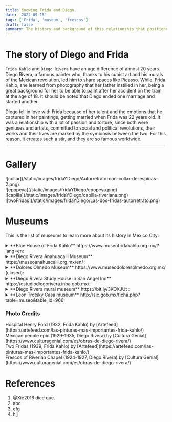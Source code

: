```yaml
---
title: Knowing Frida and Diego.
date: '2022-09-15'
tags: ['Frida', 'museum', 'frescos']
draft: false
summary: The history and background of this relationship that positioned Frida as a world -class artist.
---
```


# The story of Diego and Frida

`Frida Kahlo` and `Diego Rivera` have an age difference of almost 20 years. Diego Rivera, a famous painter who, thanks to his cubist art and his murals of the Mexican revolution, led him to share spaces like Picasso. While, Frida Kahlo,
she learned from photography that her father instilled in her, being a great background for her to be able to paint after her accident on the train at the age of 18. It should be noted that Diego ended one marriage and started another.

Diego fell in love with Frida because of her talent and the emotions that he captured in her paintings, getting married when Frida was 22 years old. It was a relationship with a lot of passion and torture, since both were geniuses and artists,
committed to social and political revolutions, their works and their lives are marked by the symbiosis between the two. For this reason, it creates such a stir, and they are so famous worldwide.

---

# Gallery

<div className="flex flex-wrap -mx-2 overflow-hidden xl:-mx-2">
  <div className="my-1 px-2 w-full overflow-hidden xl:my-1 xl:px-2 xl:w-1/2">
    ![collar](/static/images/fridaYDiego/Autorretrato-con-collar-de-espinas-2.png)
  </div>
  <div className="my-1 px-2 w-full overflow-hidden xl:my-1 xl:px-2 xl:w-1/2">
    ![epopeya](/static/images/fridaYDiego/epopeya.png)
  </div>
  <div className="my-1 px-2 w-full overflow-hidden xl:my-1 xl:px-2 xl:w-1/2">
    ![capilla](/static/images/fridaYDiego/capilla-riveriana.png)
  </div>
  <div className="my-1 px-2 w-full overflow-hidden xl:my-1 xl:px-2 xl:w-1/2">
    ![twoFridas](/static/images/fridaYDiego/Las-dos-fridas-autorretrato.png)
  </div>
</div>

# Museums

This is the list of museums to learn more about its history in Mexico City:

<details>
  <summary>**Blue House of Frida Kahlo** https://www.museofridakahlo.org.mx/?lang=en:</summary>
  <ul>
    <li type="square"> Context and history. Located south of Mexico City, in one of its mythical neighborhoods, it
      was where Diego Rivera and Frida Kahlo shared their lives, which is why Dolores Olmedo opened
      the museum to the public, reflecting the daily life and work of the artists. Within the gates
      of this museum are the pots where they cooked, their bedrooms, their painting tools, Frida's
      Tehuana dresses, and a picturesque garden. </li>
    <li type="square"> You will find inside. </li> 
        - A) The Blue house.
            - i) Frida's family
            - ii) Paints of Diego related with the dead of Frida.
            - iii) Trotsky's relationship with Diego and Frida
            - iv) Diego and Frida's study and bedrooms
        - B) Garden.
            - i) Vestiges extracted from Diego from the different archeological areas visited
            - ii) Mix of the vestiges and saucepan with the garden
    <li type="square"> How to arrive. </li>
        - A) From Diego Rivera Anahuacalli museum.
            - i) Walk on museo street to division del norte avenue 
            - ii) Take the bus. From division del norte 3315 stop to 
            - iii) Walk on to the museum. 
        - B) From subway. https://metro.cdmx.gob.mx/storage/app/media/red/plano_red19.pdf
    <li type="square"> Cost. Weekends 270 MXN/13.5 dls. Camera permit 30 MXN/1.5 dls. Tuesday to Friday 250 mxn/12.5 dls. </li>
    <li type="square"> Open: Tuesday from 10 to 18. Wednesday from 11 to 18. Thursday to Sunday from 10 to 18. </li>
    <li type="square"> Level of Security: ⭐️⭐️⭐️⭐️⭐️ (4.5) </li>
    <li type="square"> Guided tours. You have to send an email to schedule a tour previously. It has to be a minimum of 10 to 15 people. 800 MXN/40 dls in English </li>
    <li type="square"> What eat. </li>
    <li type="square"> Additional material. There are QR codes for children to interact, as well as official audio of the museum with a value of 70 MXN/3.5 dls. </li>
  </ul>
</details>

<details>
  <summary>**Diego Rivera Anahuacalli Museum** https://museoanahuacalli.org.mx/en/ : </summary>
  <ul>
    <li type="square"> Context and history. Within Diego's expeditions along visits to archaeological ruins, putting
      together his sketches and a couple of paintings alongside pre-Columbian art. The museum is
      divided into three: hell, purgatory and heaven, where up to the top of it there is a
      viewpoint. The main facade refers to Coatlicue, the mother of the war god Huitzilopochtli. The edifice was designed by Juan O'Gorman </li>
    <li type="square"> How to arrive. </li>
        - A) From blue house of Frida Kahlo. 
            - i) Walk to take the bus. 
            - ii) Take the bus from to Division del norte 3315 stop. https://moovitapp.com/index/en/public_transit-line-6-Ciudad_de_Mexico-822-1341234-3808689-1 
            - iii) Walk on to the museum. https://bit.ly/3BjoPzZ 
        - B) From Xotepingo station light rail. https://goo.gl/maps/gR55HXZvvNPVuRaU8 
        - C) From bus. https://goo.gl/maps/8RgdNCMadRZjwjAx5 // https://moovitapp.com/index/en/public_transit-line-152-Ciudad_de_Mexico-822-1341234-3808828-3
    <li type="square"> Cost. 100 MXN / 5 dls. </li>
    <li type="square"> Open: Tuesday to Sunday from 11 to 17:30. </li>
    <li type="square"> Level of Security: ⭐️⭐️⭐️⭐️⭐️ (4) </li>
    <li type="square"> Guided tours.  </li>
    <li type="square"> What eat. </li>
    <li type="square"> Additional material.  </li>
  </ul>
</details>

<details>
  <summary>**Dolores Olmedo Museum** https://www.museodoloresolmedo.org.mx/ (closed): </summary>
  <ul>
    <li type="square"> Context and history. The museum is a former hacienda in the Xochimilco area, which houses the
      largest collection of art by Diego Rivera and Frida Kahlo. You can find very endemic fauna of
      Mexico such as peacocks or the Xoloitzcuintles breed of dogs. </li>
    <li type="square"> How to arrive. For the moment, the museum is closed until new notice. </li>
    <li type="square"> Level of Security: ⭐️⭐️⭐️⭐️⭐️ (4) </li>
  </ul>
</details>

<details>
  <summary> **Diego Rivera Study House in San Angel Inn** https://estudiodiegorivera.inba.gob.mx/: </summary>
  <ul>
    <li type="square"> Context and history. Diego Rivera asked the acclaimed Mexican architect Juan O'Gorman to
      design a studio where Diego and Frida Kahlo could work comfortably, as well as be able to live
      in it. They lived for a couple of years returning from the USA until the death of Frida's
      father, Guillermo Kahlo, returning to the blue house. </li>
    <li type="square"> You will find inside. The houses were built on land sold by the architect to the painters, where part of the life and work of Juan O'Gorman can be found as a solution to the demand for the construction of new schools due to the rapid population growth in Mexico City. </li> 
        - A) Diego Rivera's House. 
        - B) Frida's House.
        - C) Juan O'Gorman's House.
    <li type="square"> How to arrive. https://moovitapp.com/index/es-419/transporte_p%C3%BAblico-line-116A-Ciudad_de_Mexico-822-8909-38975506-1 </li>
        - A) Bus from viveros subway station (Universidad stop to sta. Catarina - Magnolia). 
        - B) Bus from blue house of Frida (walk 4 streets to Malintzin-allende stop to sta. Catarina – Magnolia).
    <li type="square"> Cost. 40 MXN/2 dls. Not online tickets. </li>
    <li type="square"> Open: Tuesday to Sunday from 11 to 17. </li>
    <li type="square"> Level of Security: ⭐️⭐️⭐️⭐️⭐️ (4.5) </li>
    <li type="square"> Guided tours. On Tuesdays, there are personnel who speak English and Friday are the head of department. Do not charge some extra, so some tip is fine. Similarly, you can consult it via email: medr.atencionalvisitante@inba.gob.mx or medr.pedagogia@inba.gob.mx </li>
    <li type="square"> What eat. </li>
    <li type="square"> Additional material. You will find a couple of QR codes with the information, which is mostly in Spanish, but you can translate it. </li>
  </ul>
</details>

<details>
  <summary>**Diego Rivera mural museum** https://bit.ly/3KOXJUt : </summary>
  <ul>
    <li type="square"> Context and history. The museum initially was not. As in the case of Diego Rivera and José Clemente
      Orozco, who were asked to paint frescoes on buildings belonging to celebrities or friends. Diego
      painted the mural "*Sueño de una tarde dominical en la alameda central*" because the building was
      quite close to the alameda central park in Mexico City. After one of the most disturbing earthquakes
      we have suffered, the mural was rescued and the Diego Museum was founded, with works by the artist.
      As if that were not enough, outside the museum there are people playing Domino as a sport, they
      come together to enjoy, a similar like Domino Park in Miami. </li>
    <li type="square"> How to arrive. Hidalgo subway station. https://goo.gl/maps/yaYMsUVSi3GQT5879. </li>
    <li type="square"> Cost. 40 MXN/2 dls. Not online tickets. </li>
    <li type="square"> Open. Tuesday to Sunday from 10 to 18. </li>
    <li type="square"> Level of Security: ⭐️⭐️⭐️⭐️⭐️ (4) </li>
    <li type="square"> Guided tours. The tours in English of Wednesday to Friday are from 13 to 14. On weekends from 12 to 13 and 14 to 15. The cost is 20 MXN/1 dls. </li>
    <li type="square"> What eat. </li> 
  </ul>
</details>

<details>
  <summary> **Leon Trotsky Casa museum** http://sic.gob.mx/ficha.php?table=museo&table_id=966: </summary>
  <ul>
    <li type="square"> Context and history. It was the house where Leon Trotsky, a political refugee who was
      persecuted by Stalin, lived. Trotsky had to flee from Russia because Lenin took the place that corresponded to Russia and became a political prisoner. 
      He first lived in the blue house of Diego and Frida Kahlo, being
      a friend of Diego Rivera. Diego Rivera being unfaithful to Frida with her younger sister,
      Frida took revenge on Trotsky. Diego Rivera cost him that he will resign from the Mexican
      communist party, being the president of the association to be able to extradite Trotsky. </li>
    <li type="square"> How to arrive. </li>
        - A) From General Anaya subway station.chttps://goo.gl/maps/6PopheN2ddb5LMPS9 
        - B) From Tlalpan bus. https://goo.gl/maps/ZdKLCNCA8TvJ53ez8 // https://moovitapp.com/index/en/public_transit-line-152-Ciudad_de_Mexico-822-1341234-3808828-3
        - C) Walk from blue House of Frida Kahlo (10 minutes)
    <li type="square"> Cost. 70 MXN/3.5 dls. Foreign student 55 MXN/2.75 dls. Not online tickets. </li>
    <li type="square"> Open: Tuesday to Sunday from 10 to 17. </li>
    <li type="square"> Level of Security: ⭐️⭐️⭐️⭐️⭐️ (4.5) </li>
    <li type="square"> Guided tours. Send an email to check the availability to museotrotsky@outlook.com, leontrotskymuseo@gmail.com, derechodeasilo9@gmail.com . </li>
    <li type="square"> What eat. </li> 
  </ul>
</details>

### Photo Credits

<div>
  Hospital Henry Ford (1932, Frida Kahlo) by
  [Artefeed](https://artefeed.com/las-pinturas-mas-importantes-frida-kahlo/)
</div>
<div>
  Mexican people epic (1929-1935, Diego Rivera) by [Cultura
  Genial](https://www.culturagenial.com/es/obras-de-diego-rivera/)
</div>
<div>
  Two Fridas (1939, Frida Kahlo) by
  [Artefeed](https://artefeed.com/las-pinturas-mas-importantes-frida-kahlo/)
</div>
<div>
  Frescos of Riverian Chapel (1924-1927, Diego Rivera) by [Cultura
  Genial](https://www.culturagenial.com/es/obras-de-diego-rivera/)
</div>

# References

1. @Xie2016 dice que. 
2. abc
3. efg
4. hij
